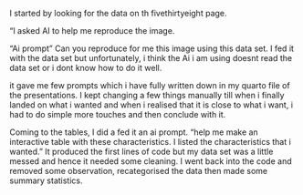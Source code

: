 I started by looking for the data on th fivethirtyeight page.

"I asked AI to help me reproduce the image.

"Ai prompt" Can you reproduce for me this image using this data set. I fed it with the data set but unfortunately, i think the Ai i am using doesnt read the data set or i dont know how to do it well. 

it gave me few prompts which i have fully written down in my quarto file of the presentations. 
I kept changing a few things manually till when i finally landed on what i wanted and when i realised that it is close to what i want, i had to do simple  more touches and then conclude with it.


Coming to the tables, I did a fed it an ai prompt. 
"help me make an interactive table with these characteristics. 
I listed the characteristics that i wanted. " It produced the first lines of code but my data set was a little messed and hence it needed some cleaning. I went back into the code and removed some observation, recategorised the data then made some summary statistics. 